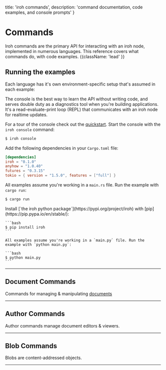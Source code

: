 
  title: 'iroh commands',
  description: 'command documentation, code examples, and console prompts'
}

# Commands

Iroh commands are the primary API for interacting with an iroh node, implemented in numerous languages. This reference covers what commands do, with code examples. {{className: 'lead' }}


## Running the examples

Each language has it's own environment-specific setup that's assumed in each example:

<TabGroup>
  <div language='console' title='console'>

The console is the best way to learn the API without writing code, and serves double duty as a diagnostics tool when you're building applications. It's a read-evaluate-print loop (REPL) that communicates with an iroh node for realtime updates.

For a tour of the console check out the [quickstart](/docs/quickstart). Start the console with the `iroh console` command:

```bash
$ iroh console
```

  </div>

  <div language='rust' title='rust'>

Add the following dependencies in your `Cargo.toml` file:
```toml {{ title: 'Cargo.toml' }}
[dependencies]
iroh = "0.1.0"
anyhow = "1.0.40"
futures = "0.3.15"
tokio = { version = "1.5.0", features = ["full"] }
```

All examples assume you're working in a `main.rs` file. Run the example with `cargo run`:

```bash {{ title: 'run' }}
$ cargo run
```
  </div>

  <div language='python' title='python'>
    Install [`the iroh python package`](https://pypi.org/project/iroh) with [pip](https://pip.pypa.io/en/stable/):

    ```bash
    $ pip install iroh
    ```

    All examples assume you're working in a `main.py` file. Run the example with `python main.py`:

    ```bash
    $ python main.py
    ```
  </div>
</TabGroup>

---


## Document Commands

Commands for managing & manipulating [documents](/docs/layers/documents)

<ConsoleCommands commands={commands.doc} />

---

## Author Commands

Author commands manage document editors & viewers.

<ConsoleCommands commands={commands.author} />

---

## Blob Commands

Blobs are content-addressed objects.

<ConsoleCommands commands={commands.blob} />

---
